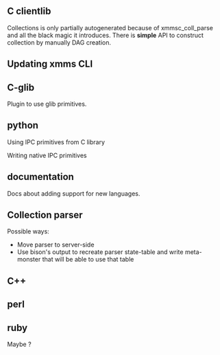 == C clientlib ==
Collections is only partially autogenerated because of xmmsc_coll_parse and all the black magic it introduces.
There is '''simple''' API to construct collection by manually DAG creation.

== Updating xmms CLI ==

== C-glib ==
Plugin to use glib primitives.

== python ==
Using IPC primitives from C library

Writing native IPC primitives

== documentation ==
Docs about adding support for new languages.

== Collection parser ==
Possible ways:
* Move parser to server-side
* Use bison's output to recreate parser state-table and write meta-monster that will be able to use that table

== C++ ==

== perl ==

== ruby ==
Maybe ?